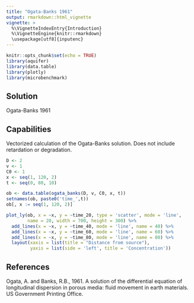 ```yaml
---
title: "Ogata-Banks 1961"
output: rmarkdown::html_vignette
vignette: >
  %\VignetteIndexEntry{Introduction}
  %\VignetteEngine{knitr::rmarkdown}
  \usepackage[utf8]{inputenc}
---
```


```r
knitr::opts_chunk$set(echo = TRUE)
library(aquifer)
library(data.table)
library(plotly)
library(microbenchmark)
```

## Solution

Ogata-Banks 1961

## Capabilities

Vectorized calculation of the Ogata-Banks solution.  Does not include retardation or degradation.

```r
D <- 2
v <- 1
C0 <- 1
x <- seq(1, 120, 2)
t <- seq(0, 80, 10)

ob <- data.table(ogata_banks(D, v, C0, x, t))
setnames(ob, paste0('time_',t))
ob[, x := seq(1, 120, 2)]

```

```r

plot_ly(ob, x = ~x, y = ~time_20, type = 'scatter', mode = 'line', 
        name = 20, width = 700, height = 300) %>% 
  add_lines(x = ~x, y = ~time_40, mode = 'line', name = 40) %>%
  add_lines(x = ~x, y = ~time_60, mode = 'line', name = 60) %>%
  add_lines(x = ~x, y = ~time_80, mode = 'line', name = 80) %>%
  layout(xaxis = list(title = "Distance from source"),
         yaxis = list(side = 'left', title = 'Concentration'))

```

## References

Ogata, A. and Banks, R.B., 1961. A solution of the differential equation of longitudinal dispersion in porous media: fluid movement in earth materials. US Government Printing Office.
